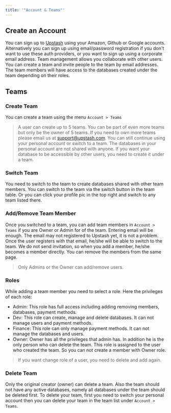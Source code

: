 ```yaml
---
title: '"Account & Teams"'
---
```

## Create an Account
You can sign up to <a href="https://console.upstash.com" target="_blank">Upstash</a> using your Amazon, Github or Google accounts. Alternatively you can sign up using
email/password registration if you don't want to use these auth providers, or you
want to sign up using a corporate email address.
Team management allows you collaborate with other users. You can create a team
and invite people to the team by email addresses. The team members will have
access to the databases created under the team depending on their roles.
## Teams
### Create Team
You can create a team using the menu `Account > Teams`
<br />
> A user can create up to 5 teams. You can be part of even more teams but only
> be the owner of 5 teams. If you need to own more teams please email us at
> support@upstash.com.
You can still continue using your personal account or switch to a team.
> The databases in your personal account are not shared with anyone. If you want
> your database to be accessible by other users, you need to create it under a
> team.
### Switch Team
You need to switch to the team to create databases shared with other team
members. You can switch to the team via the switch button in the team table. Or
you can click your profile pic in the top right and switch to any team listed
there.
### Add/Remove Team Member
Once you switched to a team, you can add team members in `Account > Teams` if
you are Owner or Admin for of the team. Entering email will be enough. The email
may not registered to Upstash yet, it is not a problem. Once the user registers
with that email, he/she will be able to switch to the team. We do not send
invitation, so when you add a member, he/she becomes a member directly. You can
remove the members from the same page.
> Only Admins or the Owner can add/remove users.
### Roles
While adding a team member you need to select a role. Here the privileges of
each role:
- Admin: This role has full access including adding removing members, databases,
payment methods.
- Dev: This role can create, manage and delete databases. It can not manage
users and payment methods.
- Finance: This role can only manage payment methods. It can not manage the
databases and users.
- Owner: Owner has all the privileges that admin has. In addition he is the only
person who can delete the team. This role is assigned to the user who created
the team. So you can not create a member with Owner role.
> If you want change role of a user, you need to delete and add again.
### Delete Team
Only the original creator (owner) can delete a team. Also the team should not
have any active databases, namely all databases under the team should be deleted
first. To delete your team, first you need to switch your personal account then
you can delete your team in the team list under `Account > Teams`.